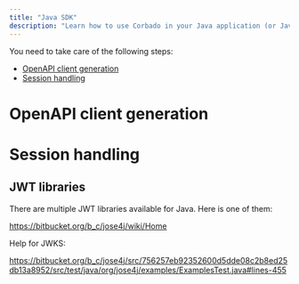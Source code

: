 ```yaml
---
title: "Java SDK"
description: "Learn how to use Corbado in your Java application (or Java Spring/Spring Boot) even without an official Java SDK."
---
```



<NoSdkSupportIntro language="Java"></NoSdkSupportIntro>

You need to take care of the following steps:

- [OpenAPI client generation](#openapi-client-generation)
- [Session handling](#session-handling)

# OpenAPI client generation

<NoSdkOpenapiClientGeneration language="Java"></NoSdkOpenapiClientGeneration>

# Session handling

<NoSdkSessionHandling language="Java"></NoSdkSessionHandling>

## JWT libraries

There are multiple JWT libraries available for Java. Here is one of them:

https://bitbucket.org/b_c/jose4j/wiki/Home

Help for JWKS:

https://bitbucket.org/b_c/jose4j/src/756257eb92352600d5dde08c2b8ed25db13a8952/src/test/java/org/jose4j/examples/ExamplesTest.java#lines-455